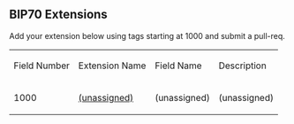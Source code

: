 ==BIP70 Extensions==

Add your extension below using tags starting at 1000 and submit a pull-req.

{|
| Field Number || Extension Name || Field Name || Description
|-
| 1000 || [[https://example.com|(unassigned)]] || (unassigned) || (unassigned)
|}
